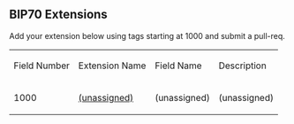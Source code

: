 ==BIP70 Extensions==

Add your extension below using tags starting at 1000 and submit a pull-req.

{|
| Field Number || Extension Name || Field Name || Description
|-
| 1000 || [[https://example.com|(unassigned)]] || (unassigned) || (unassigned)
|}
